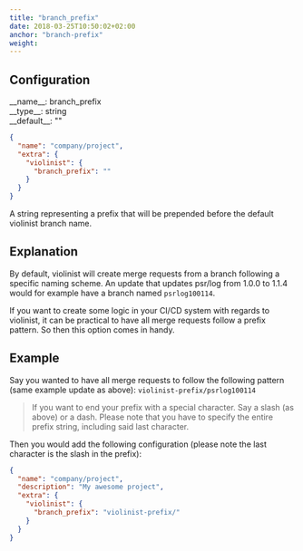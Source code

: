 ```yaml
---
title: "branch_prefix"
date: 2018-03-25T10:50:02+02:00
anchor: "branch-prefix"
weight:
---
```


## Configuration

<div class="config-wrapper"><div class="config">__name__: branch_prefix</div>
<div class="config">__type__: string</div>
<div class="config">__default__: ""</div></div>

```json
{
  "name": "company/project",
  "extra": {
    "violinist": {
      "branch_prefix": ""
    }
  }
}
```

A string representing a prefix that will be prepended before the default violinist branch name.

## Explanation

By default, violinist will create merge requests from a branch following a specific naming scheme. An update that updates psr/log from 1.0.0 to 1.1.4 would for example have a branch named `psrlog100114`.

If you want to create some logic in your CI/CD system with regards to violinist, it can be practical to have all merge requests follow a prefix pattern. So then this option comes in handy.

## Example

Say you wanted to have all merge requests to follow the following pattern (same example update as above): `violinist-prefix/psrlog100114`

> If you want to end your prefix with a special character. Say a slash (as above) or a dash. Please note that you have to specify the entire prefix string, including said last character.

Then you would add the following configuration (please note the last character is the slash in the prefix):

```json
{
  "name": "company/project",
  "description": "My awesome project",
  "extra": {
    "violinist": {
      "branch_prefix": "violinist-prefix/"
    }
  }
}
```
